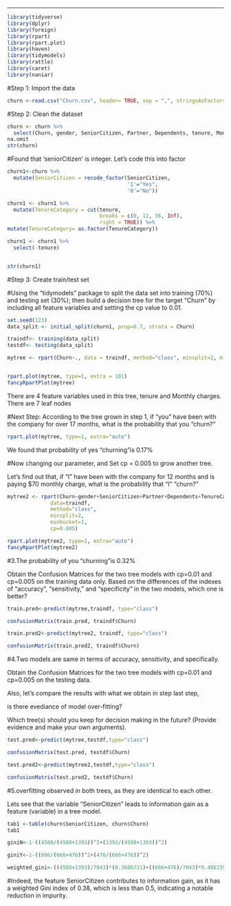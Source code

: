 
---
```{r}
library(tidyverse)
library(dplyr)
library(foreign)
library(rpart)
library(rpart.plot)
library(haven)
library(tidymodels)
library(rattle)
library(caret)
library(naniar)
```

#Step 1: Import the data
```{r}
churn <-read.csv("Churn.csv", header= TRUE, sep = ",", stringsAsFactors = T) 
```

#Step 2: Clean the dataset
```{r}
churn <- churn %>%
  select(Churn, gender, SeniorCitizen, Partner, Dependents, tenure, MonthlyCharges)
na.omit
str(churn)
```
#Found that 'seniorCitizen' is integer. Let's code this into factor
```{r}
churn1<-churn %>%
  mutate(SeniorCitizen = recode_factor(SeniorCitizen,
                                       '1'="Yes",
                                       '0'="No"))

churn1 <- churn1 %>%
  mutate(TenureCategory = cut(tenure,
                              breaks = c(0, 12, 36, Inf),
                              right = TRUE)) %>%
mutate(TenureCategory= as.factor(TenureCategory))

churn1 <- churn1 %>%
  select(-tenure)


str(churn1)

```
#Step 3: Create train/test set

#Using the “tidymodels” package to split the data set into training (70%) and testing set (30%); then build a decision tree for the target “Churn” by including all feature variables and setting the cp value to 0.01. 

```{r}
set.seed(123)
data_split <- initial_split(churn1, prop=0.7, strata = Churn)

traindf<- training(data_split)
testdf<- testing(data_split)

mytree <- rpart(Churn~., data = traindf, method="class", minsplit=2, minbucket=1, cp=0.01)


rpart.plot(mytree, type=1, extra = 101)
fancyRpartPlot(mytree)

```
There are 4 feature variables used in this tree, tenure and Monthly charges. There are 7 leaf nodes


#Next Step:
According to the tree grown in step 1, if “you” have been with the company for over 17 months, what is the probability that you “churn?” 

```{r}
rpart.plot(mytree, type=1, extra="auto")
```
We found that probability of yes "churning"is 0.17%


#Now changing our parameter, and Set cp = 0.005 to grow another tree.

Let's find out that, if “I” have been with the company for 12 months and is paying $70 monthly charge, what is the probability that “I” “churn?”


```{r}
mytree2 <- rpart(Churn~gender+SeniorCitizen+Partner+Dependents+TenureCategory+MonthlyCharges,
              data=traindf,
              method="class",
              minsplit=2,
              minbucket=1,
              cp=0.005)

rpart.plot(mytree2, type=1, extra="auto")
fancyRpartPlot(mytree2) 
```


#3.The probability of you "churning"is 0.32%

Obtain the Confusion Matrices for the two tree models with cp=0.01 and cp=0.005 on the training data only. Based on the differences of the indexes of “accuracy”, “sensitivity,” and “specificity” in the two models, which one is better?


```{r}
train.pred<-predict(mytree,traindf, type="class")

confusionMatrix(train.pred, traindf$Churn)

train.pred2<-predict(mytree2, traindf, type="class")

confusionMatrix(train.pred2, traindf$Churn)
```

#4.Two models are same in terms of accuracy, sensitivity, and specifically.

Obtain the Confusion Matrices for the two tree models with cp=0.01 and cp=0.005 on the testing data. 

Also, let's compare the results with what we obtain in step last step, 

is there evediance of model over-fitting? 

Which tree(s) should you keep for decision making in the future? (Provide evidence and make your own arguments). 


```{r}
test.pred<-predict(mytree,testdf,type="class")

confusionMatrix(test.pred, testdf$Churn)

test.pred2<-predict(mytree2,testdf,type="class")

confusionMatrix(test.pred2, testdf$Churn)
```
#5.overfitting observed in both trees, as they are identical to each other.

Lets see that the variable “SeniorCitizen” leads to information gain as a feature (variable) in a tree model. 

```{r}

tab1 <-table(churn$SeniorCitizen, churn$Churn)
tab1

giniN<-1-((4508/(4508+1393))^2+(1393/(4508+1393))^2)

giniY<-1-((666/(666+476))^2+(476/(666+476))^2)

weighted_gini<-((4508+1393)/7043)*(0.3606731)+((666+476)/7043)*0.4861597

```
#Indeed, the feature SeniorCitizen contributes to information gain, as it has a weighted Gini index of 0.38, which is less than 0.5, indicating a notable reduction in impurity.

